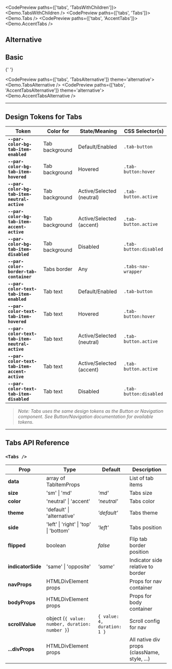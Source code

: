 
<TableOfContents />

<CodePreview paths={['tabs', 'TabsWithChildren']}>
  <Demo.TabsWithChildren />
</CodePreview>
<CodePreview paths={['tabs', 'Tabs']}>
  <Demo.Tabs />
</CodePreview>
<CodePreview paths={['tabs', 'AccentTabs']}>
  <Demo.AccentTabs />
</CodePreview>

## Alternative

## Basic

{' '}

<CodePreview paths={['tabs', 'TabsAlternative']} theme='alternative'>
  <Demo.TabsAlternative />
</CodePreview>
<CodePreview paths={['tabs', 'AccentTabsAlternative']} theme='alternative'>
  <Demo.AccentTabsAlternative />
</CodePreview>

---

## Design Tokens for Tabs

| **Token**                                      | **Color for**  | **State/Meaning**         | **CSS Selector(s)**    |
| ---------------------------------------------- | -------------- | ------------------------- | ---------------------- |
| **`--par-color-bg-tab-item-enabled`**          | Tab background | Default/Enabled           | `.tab-button`          |
| **`--par-color-bg-tab-item-hovered`**          | Tab background | Hovered                   | `.tab-button:hover`    |
| **`--par-color-bg-tab-item-neutral-active`**   | Tab background | Active/Selected (neutral) | `.tab-button.active`   |
| **`--par-color-bg-tab-item-accent-active`**    | Tab background | Active/Selected (accent)  | `.tab-button.active`   |
| **`--par-color-bg-tab-item-disabled`**         | Tab background | Disabled                  | `.tab-button:disabled` |
| **`--par-color-border-tab-container`**         | Tabs border    | Any                       | `.tabs-nav-wrapper`    |
| **`--par-color-text-tab-item-enabled`**        | Tab text       | Default/Enabled           | `.tab-button`          |
| **`--par-color-text-tab-item-hovered`**        | Tab text       | Hovered                   | `.tab-button:hover`    |
| **`--par-color-text-tab-item-neutral-active`** | Tab text       | Active/Selected (neutral) | `.tab-button.active`   |
| **`--par-color-text-tab-item-accent-active`**  | Tab text       | Active/Selected (accent)  | `.tab-button.active`   |
| **`--par-color-text-tab-item-disabled`**       | Tab text       | Disabled                  | `.tab-button:disabled` |

> _Note: Tabs uses the same design tokens as the Button or Navigation component. See Button/Navigation documentation for available tokens._

---

## Tabs API Reference

### `<Tabs />`

| **Prop**          | **Type**                                       | **Default**                 | **Description**                              |
| ----------------- | ---------------------------------------------- | --------------------------- | -------------------------------------------- |
| **data**          | array of TabItemProps                          |                             | List of tab items                            |
| **size**          | 'sm' \| 'md'                                   | _'md'_                      | Tabs size                                    |
| **color**         | 'neutral' \| 'accent'                          | _'neutral'_                 | Tabs color                                   |
| **theme**         | 'default' \| 'alternative'                     | _'default'_                 | Tabs theme                                   |
| **side**          | 'left' \| 'right' \| 'top' \| 'bottom'         | _'left'_                    | Tabs position                                |
| **flipped**       | boolean                                        | _false_                     | Flip tab border position                     |
| **indicatorSide** | 'same' \| 'opposite'                           | _'same'_                    | Indicator side relative to border            |
| **navProps**      | HTMLDivElement props                           |                             | Props for nav container                      |
| **bodyProps**     | HTMLDivElement props                           |                             | Props for body container                     |
| **scrollValue**   | object (`{ value: number, duration: number }`) | `{ value: 4, duration: 1 }` | Scroll config for nav                        |
| **...divProps**   | HTMLDivElement props                           |                             | All native div props (className, style, ...) |

